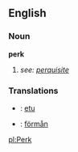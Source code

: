 == English ==
===Noun===
'''perk'''

# ''see: [[perquisite]]''

=== Translations ===
*{{fi}}: [[etu]]
*{{sv}}: [[förmån]]

[[pl:Perk]]